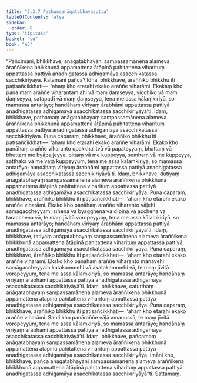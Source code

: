 ```yaml
---
title: "2.3.7 Paṭhamaanāgatabhayasutta"
tableOfContents: false
sidebar:
  order: 8
type: "tipitaka"
basket: "su"
book: "a5"
---
```



<DynamicBreadcrumb />

<Division number="77" book="a5" bookNo="16" page="88">

<Paragraph number="498" book="a5">
“Pañcimāni, bhikkhave, anāgatabhayāni sampassamānena alameva āraññikena bhikkhunā appamattena ātāpinā pahitattena viharituṃ appattassa pattiyā anadhigatassa adhigamāya asacchikatassa sacchikiriyāya.
</Paragraph>

<Paragraph number="499" book="a5">
Katamāni pañca? Idha, bhikkhave, āraññiko bhikkhu iti paṭisañcikkhati—  ‘ahaṃ kho etarahi ekako araññe viharāmi. Ekakaṃ kho pana maṃ araññe viharantaṃ ahi vā maṃ ḍaṃseyya, vicchiko vā maṃ ḍaṃseyya, satapadī vā maṃ ḍaṃseyya, tena me assa kālaṃkiriyā, so mamassa antarāyo; handāhaṃ vīriyaṃ ārabhāmi appattassa pattiyā anadhigatassa adhigamāya asacchikatassa sacchikiriyāyā’ti. Idaṃ, bhikkhave, paṭhamaṃ anāgatabhayaṃ sampassamānena alameva āraññikena bhikkhunā appamattena ātāpinā pahitattena viharituṃ appattassa pattiyā anadhigatassa adhigamāya asacchikatassa sacchikiriyāya.
</Paragraph>

<Paragraph number="500" book="a5">
Puna caparaṃ, bhikkhave, āraññiko bhikkhu iti paṭisañcikkhati—  ‘ahaṃ kho etarahi ekako araññe viharāmi. Ekako kho panāhaṃ araññe viharanto upakkhalitvā vā papateyyaṃ, bhattaṃ vā bhuttaṃ me byāpajjeyya, pittaṃ vā me kuppeyya, semhaṃ vā me kuppeyya, satthakā vā me vātā kuppeyyuṃ, tena me assa kālaṃkiriyā, so mamassa antarāyo; handāhaṃ vīriyaṃ ārabhāmi appattassa pattiyā anadhigatassa adhigamāya asacchikatassa sacchikiriyāyā’ti. Idaṃ, bhikkhave, dutiyaṃ anāgatabhayaṃ sampassamānena alameva āraññikena bhikkhunā appamattena ātāpinā pahitattena viharituṃ appattassa pattiyā anadhigatassa adhigamāya asacchikatassa sacchikiriyāya.
</Paragraph>

<Paragraph number="501" book="a5">
Puna caparaṃ, bhikkhave, āraññiko bhikkhu iti paṭisañcikkhati—  ‘ahaṃ kho etarahi ekako araññe viharāmi. Ekako kho panāhaṃ araññe viharanto vāḷehi samāgaccheyyaṃ, sīhena vā byagghena vā dīpinā vā acchena vā taracchena vā, te maṃ jīvitā voropeyyuṃ, tena me assa kālaṃkiriyā, so mamassa antarāyo; handāhaṃ vīriyaṃ ārabhāmi appattassa pattiyā anadhigatassa adhigamāya asacchikatassa sacchikiriyāyā’ti. Idaṃ, bhikkhave, tatiyaṃ anāgatabhayaṃ sampassamānena alameva āraññikena bhikkhunā appamattena ātāpinā pahitattena viharituṃ appattassa pattiyā anadhigatassa adhigamāya asacchikatassa sacchikiriyāya.
</Paragraph>

<Paragraph number="502" book="a5">
Puna caparaṃ, bhikkhave, āraññiko bhikkhu iti paṭisañcikkhati—  ‘ahaṃ kho etarahi ekako araññe viharāmi. Ekako kho panāhaṃ araññe viharanto māṇavehi samāgaccheyyaṃ katakammehi vā akatakammehi vā, te maṃ jīvitā voropeyyuṃ, tena me assa kālaṃkiriyā, so mamassa antarāyo; handāhaṃ vīriyaṃ ārabhāmi appattassa pattiyā anadhigatassa adhigamāya asacchikatassa sacchikiriyāyā’ti. Idaṃ, bhikkhave, catutthaṃ anāgatabhayaṃ sampassamānena alameva āraññikena bhikkhunā appamattena ātāpinā pahitattena viharituṃ appattassa pattiyā anadhigatassa adhigamāya asacchikatassa sacchikiriyāya.
</Paragraph>

<Paragraph number="503" book="a5">
Puna caparaṃ, bhikkhave, āraññiko bhikkhu iti paṭisañcikkhati—  ‘ahaṃ kho etarahi ekako araññe viharāmi. Santi kho panāraññe vāḷā amanussā, te maṃ jīvitā voropeyyuṃ, tena me assa kālaṃkiriyā, so mamassa antarāyo; handāhaṃ vīriyaṃ ārabhāmi appattassa pattiyā anadhigatassa adhigamāya asacchikatassa sacchikiriyāyā’ti. Idaṃ, bhikkhave, pañcamaṃ anāgatabhayaṃ sampassamānena alameva āraññikena bhikkhunā appamattena ātāpinā pahitattena viharituṃ appattassa pattiyā anadhigatassa adhigamāya asacchikatassa sacchikiriyāya.
</Paragraph>

<Paragraph number="504" book="a5">
Imāni kho, bhikkhave, pañca anāgatabhayāni sampassamānena alameva āraññikena bhikkhunā appamattena ātāpinā pahitattena viharituṃ appattassa pattiyā anadhigatassa adhigamāya asacchikatassa sacchikiriyāyā”ti.

</Paragraph>
</Division>

<Paragraph number="505" type="center" book="a5">
Sattamaṃ.
</Paragraph>